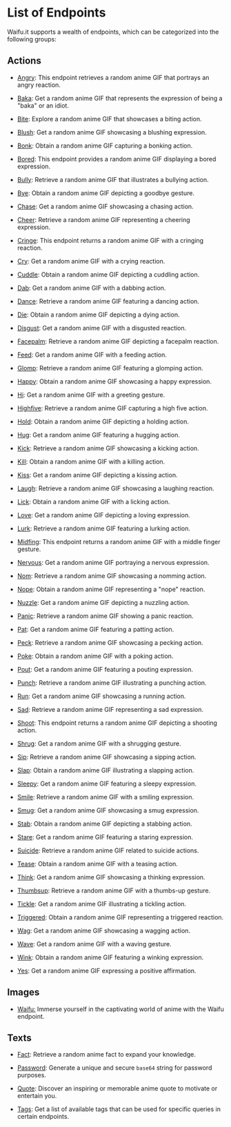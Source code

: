 # List of Endpoints

Waifu.it supports a wealth of endpoints, which can be categorized into the following groups:

## Actions

- [Angry](https://docs.waifu.it/rest-api/Actions/Angry/search): This endpoint retrieves a random anime GIF that portrays an angry reaction.

- [Baka](https://docs.waifu.it/rest-api/Actions/Baka/search): Get a random anime GIF that represents the expression of being a "baka" or an idiot.

- [Bite](https://docs.waifu.it/rest-api/Actions/Bite/search): Explore a random anime GIF that showcases a biting action.

- [Blush](https://docs.waifu.it/rest-api/Actions/Blush/search): Get a random anime GIF showcasing a blushing expression.

- [Bonk](https://docs.waifu.it/rest-api/Actions/Bonk/search): Obtain a random anime GIF capturing a bonking action.

- [Bored](https://docs.waifu.it/rest-api/Actions/Bored/search): This endpoint provides a random anime GIF displaying a bored expression.

- [Bully](https://docs.waifu.it/rest-api/Actions/Bully/search): Retrieve a random anime GIF that illustrates a bullying action.

- [Bye](https://docs.waifu.it/rest-api/Actions/Bye/search): Obtain a random anime GIF depicting a goodbye gesture.

- [Chase](https://docs.waifu.it/rest-api/Actions/Chase/search): Get a random anime GIF showcasing a chasing action.

- [Cheer](https://docs.waifu.it/rest-api/Actions/Cheer/search): Retrieve a random anime GIF representing a cheering expression.

- [Cringe](https://docs.waifu.it/rest-api/Actions/Cringe/search): This endpoint returns a random anime GIF with a cringing reaction.

- [Cry](https://docs.waifu.it/rest-api/Actions/Cry/search): Get a random anime GIF with a crying reaction.

- [Cuddle](https://docs.waifu.it/rest-api/Actions/Cuddle/search): Obtain a random anime GIF depicting a cuddling action.

- [Dab](https://docs.waifu.it/rest-api/Actions/Dab/search): Get a random anime GIF with a dabbing action.

- [Dance](https://docs.waifu.it/rest-api/Actions/Dance/search): Retrieve a random anime GIF featuring a dancing action.

- [Die](https://docs.waifu.it/rest-api/Actions/Die/search): Obtain a random anime GIF depicting a dying action.

- [Disgust](https://docs.waifu.it/rest-api/Actions/Disgust/search): Get a random anime GIF with a disgusted reaction.

- [Facepalm](https://docs.waifu.it/rest-api/Actions/Facepalm/search): Retrieve a random anime GIF depicting a facepalm reaction.

- [Feed](https://docs.waifu.it/rest-api/Actions/Feed/search): Get a random anime GIF with a feeding action.

- [Glomp](https://docs.waifu.it/rest-api/Actions/Glomp/search): Retrieve a random anime GIF featuring a glomping action.

- [Happy](https://docs.waifu.it/rest-api/Actions/Happy/search): Obtain a random anime GIF showcasing a happy expression.

- [Hi](https://docs.waifu.it/rest-api/Actions/Hi/search): Get a random anime GIF with a greeting gesture.

- [Highfive](https://docs.waifu.it/rest-api/Actions/Highfive/search): Retrieve a random anime GIF capturing a high five action.

- [Hold](https://docs.waifu.it/rest-api/Actions/Hold/search): Obtain a random anime GIF depicting a holding action.

- [Hug](https://docs.waifu.it/rest-api/Actions/Hug/search): Get a random anime GIF featuring a hugging action.

- [Kick](https://docs.waifu.it/rest-api/Actions/Kick/search): Retrieve a random anime GIF showcasing a kicking action.

- [Kill](https://docs.waifu.it/rest-api/Actions/Kill/search): Obtain a random anime GIF with a killing action.

- [Kiss](https://docs.waifu.it/rest-api/Actions/Kiss/search): Get a random anime GIF depicting a kissing action.

- [Laugh](https://docs.waifu.it/rest-api/Actions/Laugh/search): Retrieve a random anime GIF showcasing a laughing reaction.

- [Lick](https://docs.waifu.it/rest-api/Actions/Lick/search): Obtain a random anime GIF with a licking action.

- [Love](https://docs.waifu.it/rest-api/Actions/Love/search): Get a random anime GIF depicting a loving expression.

- [Lurk](https://docs.waifu.it/rest-api/Actions/Lurk/search): Retrieve a random anime GIF featuring a lurking action.

- [Midfing](https://docs.waifu.it/rest-api/Actions/Midfing/search): This endpoint returns a random anime GIF with a middle finger gesture.

- [Nervous](https://docs.waifu.it/rest-api/Actions/Nervous/search): Get a random anime GIF portraying a nervous expression.

- [Nom](https://docs.waifu.it/rest-api/Actions/Nom/search): Retrieve a random anime GIF showcasing a nomming action.

- [Nope](https://docs.waifu.it/rest-api/Actions/Nope/search): Obtain a random anime GIF representing a "nope" reaction.

- [Nuzzle](https://docs.waifu.it/rest-api/Actions/Nuzzle/search): Get a random anime GIF depicting a nuzzling action.

- [Panic](https://docs.waifu.it/rest-api/Actions/Panic/search): Retrieve a random anime GIF showing a panic reaction.

- [Pat](https://docs.waifu.it/rest-api/Actions/Pat/search): Get a random anime GIF featuring a patting action.

- [Peck](https://docs.waifu.it/rest-api/Actions/Peck/search): Retrieve a random anime GIF showcasing a pecking action.

- [Poke](https://docs.waifu.it/rest-api/Actions/Poke/search): Obtain a random anime GIF with a poking action.

- [Pout](https://docs.waifu.it/rest-api/Actions/Pout/search): Get a random anime GIF featuring a pouting expression.

- [Punch](https://docs.waifu.it/rest-api/Actions/Punch/search): Retrieve a random anime GIF illustrating a punching action.

- [Run](https://docs.waifu.it/rest-api/Actions/Run/search): Get a random anime GIF showcasing a running action.

- [Sad](https://docs.waifu.it/rest-api/Actions/Sad/search): Retrieve a random anime GIF representing a sad expression.

- [Shoot](https://docs.waifu.it/rest-api/Actions/Shoot/search): This endpoint returns a random anime GIF depicting a shooting action.

- [Shrug](https://docs.waifu.it/rest-api/Actions/Shrug/search): Get a random anime GIF with a shrugging gesture.

- [Sip](https://docs.waifu.it/rest-api/Actions/Sip/search): Retrieve a random anime GIF showcasing a sipping action.

- [Slap](https://docs.waifu.it/rest-api/Actions/Slap/search): Obtain a random anime GIF illustrating a slapping action.

- [Sleepy](https://docs.waifu.it/rest-api/Actions/Sleepy/search): Get a random anime GIF featuring a sleepy expression.

- [Smile](https://docs.waifu.it/rest-api/Actions/Smile/search): Retrieve a random anime GIF with a smiling expression.

- [Smug](https://docs.waifu.it/rest-api/Actions/Smug/search): Get a random anime GIF showcasing a smug expression.

- [Stab](https://docs.waifu.it/rest-api/Actions/Stab/search): Obtain a random anime GIF depicting a stabbing action.

- [Stare](https://docs.waifu.it/rest-api/Actions/Stare/search): Get a random anime GIF featuring a staring expression.

- [Suicide](https://docs.waifu.it/rest-api/Actions/Suicide/search): Retrieve a random anime GIF related to suicide actions.

- [Tease](https://docs.waifu.it/rest-api/Actions/Tease/search): Obtain a random anime GIF with a teasing action.

- [Think](https://docs.waifu.it/rest-api/Actions/Think/search): Get a random anime GIF showcasing a thinking expression.

- [Thumbsup](https://docs.waifu.it/rest-api/Actions/Thumbsup/search): Retrieve a random anime GIF with a thumbs-up gesture.

- [Tickle](https://docs.waifu.it/rest-api/Actions/Tickle/search): Get a random anime GIF illustrating a tickling action.

- [Triggered](https://docs.waifu.it/rest-api/Actions/Triggered/search): Obtain a random anime GIF representing a triggered reaction.

- [Wag](https://docs.waifu.it/rest-api/Actions/Wag/search): Get a random anime GIF showcasing a wagging action.

- [Wave](https://docs.waifu.it/rest-api/Actions/Wave/search): Get a random anime GIF with a waving gesture.

- [Wink](https://docs.waifu.it/rest-api/Actions/Wink/search): Obtain a random anime GIF featuring a winking expression.

- [Yes](https://docs.waifu.it/rest-api/Actions/Yes/search): Get a random anime GIF expressing a positive affirmation.


## Images

- [Waifu:](https://docs.waifu.it/rest-api/Images/Waifu/search) Immerse yourself in the captivating world of anime with the Waifu endpoint. 

## Texts

- [Fact](https://docs.waifu.it/rest-api/Texts/Fact/search): Retrieve a random anime fact to expand your knowledge.

- [Password](https://docs.waifu.it/rest-api/Texts/Password/search): Generate a unique and secure `base64` string for password purposes.

- [Quote](https://docs.waifu.it/rest-api/Texts/Quote/search): Discover an inspiring or memorable anime quote to motivate or entertain you.

- [Tags](https://docs.waifu.it/rest-api/Texts/Tags/search): Get a list of available tags that can be used for specific queries in certain endpoints.
